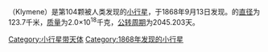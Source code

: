 {{Infobox Planet | discovery=yes | physical_characteristics = yes | bgcolour=#FFFFC0 |
 name=104 Klymene
 | discoverer=[[詹姆斯·克雷格·沃森|詹姆斯·克雷格·沃森]]
 | discovered=1868年9月13日
 | alt_names= 
 | mp_category=[[小行星带|小行星带]]
 | epoch=2006年12月31日 ([[儒略日|JD]] 2454100.5)
 | semimajor=471.720 [[Giga|G]][[metre|m]] (3.153 [[天文单位|AU]])
 | perihelion=399.428 Gm (2.670 AU)
 | aphelion=544.012 Gm (3.636 AU)
 | eccentricity=0.153
 | period=2045.203 [[日|d]] (5.60 [[儒略年|a]])
 | inclination=2.791[[角度|°]]
 | asc_node=41.854°
 | arg_peri=31.043°
 | mean_anomaly=205.812°
 | avg_speed=16.67 km/[[秒|s]]
 | dimensions=123.7 km
 | mass=2.0{{e|18}} [[kilogram|kg]]
 | density=? g/m³
 | surface_grav=0.0346 m/s²
 | escape_velocity=0.0654 km/s
 | rotation=? d
 | spectral_type=[[C-型小行星|C]]
 | abs_magnitude=8.27
 | albedo=?
 | single_temperature=~157 [[kelvin|K]]}}
'''{{BASEPAGENAME}}'''（Klymene）是第104颗被人类发现的[[小行星|小行星]]，于1868年9月13日发现。{{BASEPAGENAME}}的[[直径|直径]]为123.7千米，[[质量|质量]]为2.0×10<sup>18</sup>千克，[[公转周期|公转周期]]为2045.203天。
{{小行星小作品}}

[[Category:小行星带天体|Category:小行星带天体]]
[[Category:1868年发现的小行星|Category:1868年发现的小行星]]
